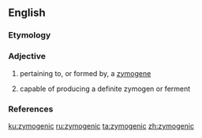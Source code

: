 ==English==

===Etymology===
{{confix|zymo|genic|lang=en}}

===Adjective===
{{en-adj|-}}

# {{label|en|biology}} pertaining to, or formed by, a [[zymogene]]
# {{label|en|biology}} capable of producing a definite zymogen or ferment

===References===
{{Webster 1913}}

[[ku:zymogenic]]
[[ru:zymogenic]]
[[ta:zymogenic]]
[[zh:zymogenic]]